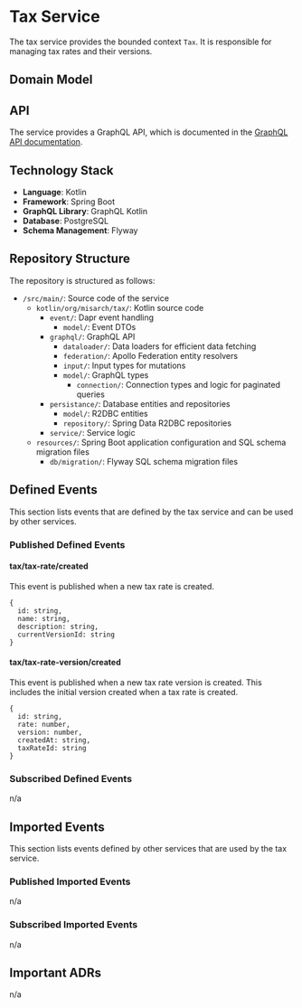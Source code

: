 
# Tax Service

The tax service provides the bounded context `Tax`.
It is responsible for managing tax rates and their versions.

## Domain Model

<CustomImage path="/renderedDiagrams/taxDomainModel" width="336.4351562500001" height="351.625" />

## API

The service provides a GraphQL API, which is documented in the [GraphQL API documentation](/docs/graphql/tax).

## Technology Stack

- **Language**: Kotlin
- **Framework**: Spring Boot
- **GraphQL Library**: GraphQL Kotlin
- **Database**: PostgreSQL
- **Schema Management**: Flyway

## Repository Structure

The repository is structured as follows:

<div className="repository-structure" >

- `/src/main/`: Source code of the service
  - `kotlin/org/misarch/tax/`: Kotlin source code
    - `event/`: Dapr event handling
      - `model/`: Event DTOs
    - `graphql/`: GraphQL API
      - `dataloader/`: Data loaders for efficient data fetching
      - `federation/`: Apollo Federation entity resolvers
      - `input/`: Input types for mutations
      - `model/`: GraphQL types
        - `connection/`: Connection types and logic for paginated queries
    - `persistance/`: Database entities and repositories
      - `model/`: R2DBC entities
      - `repository/`: Spring Data R2DBC repositories
    - `service/`: Service logic
  - `resources/`: Spring Boot application configuration and SQL schema migration files
    - `db/migration/`: Flyway SQL schema migration files

</div>

## Defined Events

This section lists events that are defined by the tax service and can be used by other services.

### Published Defined Events

#### tax/tax-rate/created

This event is published when a new tax rate is created.

```tsx
{
  id: string,
  name: string,
  description: string,
  currentVersionId: string
}
```

#### tax/tax-rate-version/created

This event is published when a new tax rate version is created.
This includes the initial version created when a tax rate is created.

```tsx
{
  id: string,
  rate: number,
  version: number,
  createdAt: string,
  taxRateId: string
}
```

### Subscribed Defined Events

n/a

## Imported Events

This section lists events defined by other services that are used by the tax service.

### Published Imported Events

n/a

### Subscribed Imported Events

n/a

## Important ADRs

n/a
